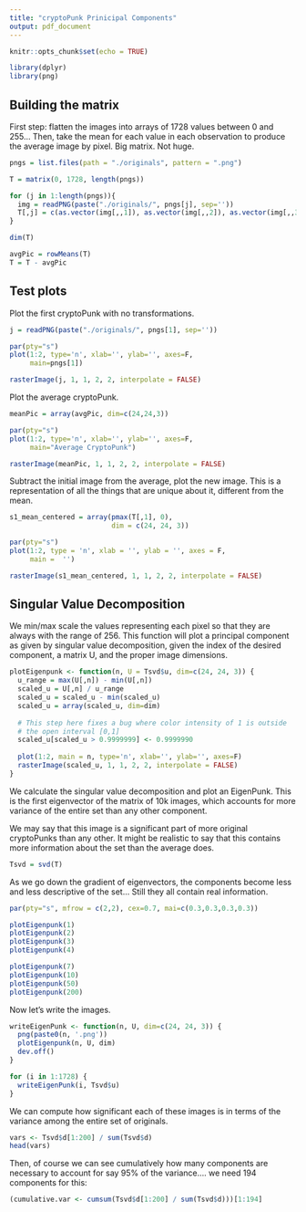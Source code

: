 ```yaml
---
title: "cryptoPunk Prinicipal Components"
output: pdf_document
---
```


```r
knitr::opts_chunk$set(echo = TRUE)

library(dplyr)
library(png)
```

## Building the matrix

First step: flatten the images into arrays of 1728 values between 0 and 255...
Then, take the mean for each value in each observation to produce the average image by pixel.  Big matrix.  Not huge.

```r
pngs = list.files(path = "./originals", pattern = ".png")

T = matrix(0, 1728, length(pngs))

for (j in 1:length(pngs)){
  img = readPNG(paste("./originals/", pngs[j], sep=''))
  T[,j] = c(as.vector(img[,,1]), as.vector(img[,,2]), as.vector(img[,,3]))
}

dim(T)

avgPic = rowMeans(T)
T = T - avgPic
```

## Test plots

Plot the first cryptoPunk with no transformations.

```r
j = readPNG(paste("./originals/", pngs[1], sep=''))

par(pty="s")
plot(1:2, type='n', xlab='', ylab='', axes=F, 
     main=pngs[1])

rasterImage(j, 1, 1, 2, 2, interpolate = FALSE)
```

Plot the average cryptoPunk.

```r
meanPic = array(avgPic, dim=c(24,24,3))

par(pty="s")
plot(1:2, type='n', xlab='', ylab='', axes=F, 
     main="Average CryptoPunk")

rasterImage(meanPic, 1, 1, 2, 2, interpolate = FALSE)
```

Subtract the initial image from the average, plot the new image.  This is a representation of all the things that are unique about it, different from the mean.

```r
s1_mean_centered = array(pmax(T[,1], 0),
                         dim = c(24, 24, 3))

par(pty="s")
plot(1:2, type = 'n', xlab = '', ylab = '', axes = F, 
     main =  '')

rasterImage(s1_mean_centered, 1, 1, 2, 2, interpolate = FALSE)
```

## Singular Value Decomposition

We min/max scale the values representing each pixel so that they are always with the range of 256.  This function will plot a principal component as given by singular value decomposition, given the index of the desired component, a matrix U, and the proper image dimensions.

```r
plotEigenpunk <- function(n, U = Tsvd$u, dim=c(24, 24, 3)) {
  u_range = max(U[,n]) - min(U[,n])
  scaled_u = U[,n] / u_range
  scaled_u = scaled_u - min(scaled_u)
  scaled_u = array(scaled_u, dim=dim)
  
  # This step here fixes a bug where color intensity of 1 is outside
  # the open interval [0,1]
  scaled_u[scaled_u > 0.9999999] <- 0.9999990
  
  plot(1:2, main = n, type='n', xlab='', ylab='', axes=F)
  rasterImage(scaled_u, 1, 1, 2, 2, interpolate = FALSE)
}
```

We calculate the singular value decomposition and plot an EigenPunk.  This is the first eigenvector of the matrix of 10k images, which accounts for more variance of the entire set than any other component.

We may say that this image is a significant part of more original cryptoPunks than any other.  It might be realistic to say that this contains more information about the set than the average does.

```r
Tsvd = svd(T)
```

As we go down the gradient of eigenvectors, the components become less and less descriptive of the set... Still they all contain real information.

```r
par(pty="s", mfrow = c(2,2), cex=0.7, mai=c(0.3,0.3,0.3,0.3))

plotEigenpunk(1)
plotEigenpunk(2)
plotEigenpunk(3)
plotEigenpunk(4)

plotEigenpunk(7)
plotEigenpunk(10)
plotEigenpunk(50)
plotEigenpunk(200)
```

Now let's write the images.

```r
writeEigenPunk <- function(n, U, dim=c(24, 24, 3)) {
  png(paste0(n, '.png'))
  plotEigenpunk(n, U, dim)
  dev.off()
}

for (i in 1:1728) {
  writeEigenPunk(i, Tsvd$u)
}
```

We can compute how significant each of these images is in terms of the variance among the entire set of originals.  

```r
vars <- Tsvd$d[1:200] / sum(Tsvd$d)
head(vars)
```

Then, of course we can see cumulatively how many components are necessary to account for say 95% of the variance.... we need 194 components for this:

```r
(cumulative.var <- cumsum(Tsvd$d[1:200] / sum(Tsvd$d)))[1:194]
```


